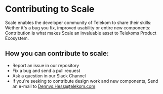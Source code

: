 
<Meta title="Contributing to Scale" />

# Contributing to Scale

Scale enables the developer community of Telekom to share their skills: Wether it's a bug you fix, improved usability or entire new components: Contribution is what makes Scale an invaluable asset to Telekoms Product Ecosystem.

## How you can contribute to scale:

- Report an issue in our repository
- Fix a bug and send a pull request
- Ask a question in our Slack Channel
- If you're seeking to contribute design work and new components, Send an e-mail to Dennys.Hess@telekom.com
